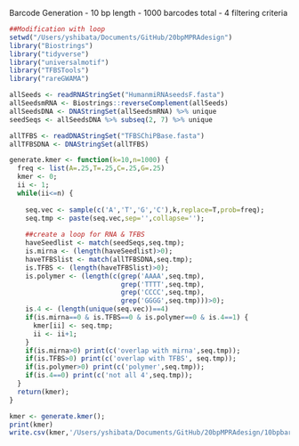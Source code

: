 
Barcode Generation
- 10 bp length
- 1000 barcodes total
- 4 filtering criteria

```r
##Modification with loop
setwd("/Users/yshibata/Documents/GitHub/20bpMPRAdesign")
library("Biostrings")
library("tidyverse")
library("universalmotif")
library("TFBSTools")
library("rareGWAMA")

allSeeds <- readRNAStringSet("HumanmiRNAseedsF.fasta")
allSeedsmRNA <- Biostrings::reverseComplement(allSeeds)
allSeedsDNA <- DNAStringSet(allSeedsmRNA) %>% unique
seedSeqs <- allSeedsDNA %>% subseq(2, 7) %>% unique

allTFBS <- readDNAStringSet("TFBSChiPBase.fasta")
allTFBSDNA <- DNAStringSet(allTFBS)

generate.kmer <- function(k=10,n=1000) {
  freq <- list(A=.25,T=.25,C=.25,G=.25)
  kmer <- 0;
  ii <- 1;
  while(ii<=n) {
    
    seq.vec <- sample(c('A','T','G','C'),k,replace=T,prob=freq);
    seq.tmp <- paste(seq.vec,sep='',collapse='');
    
    ##create a loop for RNA & TFBS
    haveSeedlist <- match(seedSeqs,seq.tmp);
    is.mirna <- (length(haveSeedlist)>0);
    haveTFBSlist <- match(allTFBSDNA,seq.tmp);
    is.TFBS <- (length(haveTFBSlist)>0);
    is.polymer <- (length(c(grep('AAAA',seq.tmp),
                            grep('TTTT',seq.tmp),
                            grep('CCCC',seq.tmp),
                            grep('GGGG',seq.tmp)))>0);
    is.4 <- (length(unique(seq.vec))==4)
    if(is.mirna==0 & is.TFBS==0 & is.polymer==0 & is.4==1) {
      kmer[ii] <- seq.tmp;
      ii <- ii+1;
    }
    if(is.mirna>0) print(c('overlap with mirna',seq.tmp));
    if(is.TFBS>0) print(c('overlap with TFBS', seq.tmp));
    if(is.polymer>0) print(c('polymer',seq.tmp));
    if(is.4==0) print(c('not all 4',seq.tmp));
  }
  return(kmer);
}

kmer <- generate.kmer();
print(kmer)
write.csv(kmer,'/Users/yshibata/Documents/GitHub/20bpMPRAdesign/10bpbarcodesX1000.csv')
```
